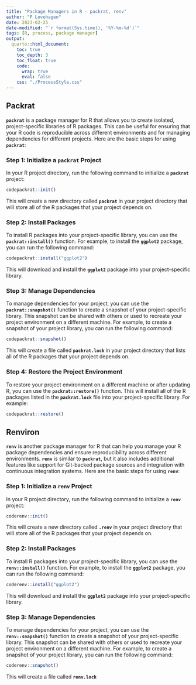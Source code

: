 ```yaml
---
title: "Package Managers in R - packrat, renv"
author: "P Lovehagen"
date: 2023-02-25
date-modified: "`r format(Sys.time(), '%Y-%m-%d')`"
tags: [R, process, package manager]
output:
  quarto::html_document:
    toc: true
    toc_depth: 3
    toc_float: true
    code:
      wrap: true
      eval: false
    css: "./ProcessStyle.css"
---
```


## **Packrat**

**`packrat`** is a package manager for R that allows you to create isolated, project-specific libraries of R packages. This can be useful for ensuring that your R code is reproducible across different environments and for managing dependencies for different projects. Here are the basic steps for using **`packrat`**:

### **Step 1: Initialize a `packrat` Project**

In your R project directory, run the following command to initialize a **`packrat`** project:

```r
codepackrat::init()
```

This will create a new directory called **`packrat`** in your project directory that will store all of the R packages that your project depends on.

### **Step 2: Install Packages**

To install R packages into your project-specific library, you can use the **`packrat::install()`** function. For example, to install the **`ggplot2`** package, you can run the following command:

```r
codepackrat::install("ggplot2")
```

This will download and install the **`ggplot2`** package into your project-specific library.

### **Step 3: Manage Dependencies**

To manage dependencies for your project, you can use the **`packrat::snapshot()`** function to create a snapshot of your project-specific library. This snapshot can be shared with others or used to recreate your project environment on a different machine. For example, to create a snapshot of your project library, you can run the following command:

```r
codepackrat::snapshot()
```

This will create a file called **`packrat.lock`** in your project directory that lists all of the R packages that your project depends on.

### **Step 4: Restore the Project Environment**

To restore your project environment on a different machine or after updating R, you can use the **`packrat::restore()`** function. This will install all of the R packages listed in the **`packrat.lock`** file into your project-specific library. For example:

```r
codepackrat::restore()
```

## **Renviron**

**`renv`** is another package manager for R that can help you manage your R package dependencies and ensure reproducibility across different environments. **`renv`** is similar to **`packrat`**, but it also includes additional features like support for Git-backed package sources and integration with continuous integration systems. Here are the basic steps for using **`renv`**:

### **Step 1: Initialize a `renv` Project**

In your R project directory, run the following command to initialize a **`renv`** project:

```r
coderenv::init()
```

This will create a new directory called **`.renv`** in your project directory that will store all of the R packages that your project depends on.

### **Step 2: Install Packages**

To install R packages into your project-specific library, you can use the **`renv::install()`** function. For example, to install the **`ggplot2`** package, you can run the following command:

```r
coderenv::install("ggplot2")
```

This will download and install the **`ggplot2`** package into your project-specific library.

### **Step 3: Manage Dependencies**

To manage dependencies for your project, you can use the **`renv::snapshot()`** function to create a snapshot of your project-specific library. This snapshot can be shared with others or used to recreate your project environment on a different machine. For example, to create a snapshot of your project library, you can run the following command:

```r
coderenv::snapshot()
```

This will create a file called **`renv.lock`**
